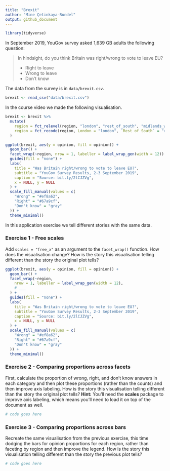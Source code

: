 ```yaml
---
title: "Brexit"
author: "Mine Çetinkaya-Rundel"
output: github_document
---
```


```r
library(tidyverse)
```

In September 2019, YouGov survey asked 1,639 GB adults the following question:

> In hindsight, do you think Britain was right/wrong to vote to leave EU?
>
> -   Right to leave  
> -   Wrong to leave  
> -   Don't know

The data from the survey is in `data/brexit.csv`.

```r
brexit <- read_csv("data/brexit.csv")
```

In the course video we made the following visualisation.

```r
brexit <- brexit %>%
  mutate(
    region = fct_relevel(region, "london", "rest_of_south", "midlands_wales", "north", "scot"),
    region = fct_recode(region, London = "london", `Rest of South` = "rest_of_south", `Midlands / Wales` = "midlands_wales", North = "north", Scotland = "scot")
  )

ggplot(brexit, aes(y = opinion, fill = opinion)) +
  geom_bar() +
  facet_wrap(~region, nrow = 1, labeller = label_wrap_gen(width = 12)) +
  guides(fill = "none") +
  labs(
    title = "Was Britain right/wrong to vote to leave EU?",
    subtitle = "YouGov Survey Results, 2-3 September 2019",
    caption = "Source: bit.ly/2lCJZVg",
    x = NULL, y = NULL
  ) +
  scale_fill_manual(values = c(
    "Wrong" = "#ef8a62",
    "Right" = "#67a9cf",
    "Don't know" = "gray"
  )) +
  theme_minimal()
```

In this application exercise we tell different stories with the same data.

### Exercise 1 - Free scales

Add `scales = "free_x"` as an argument to the `facet_wrap()` function.
How does the visualisation change?
How is the story this visualisation telling different than the story the original plot tells?

```r
ggplot(brexit, aes(y = opinion, fill = opinion)) +
  geom_bar() +
  facet_wrap(~region,
    nrow = 1, labeller = label_wrap_gen(width = 12),
    # ___
  ) +
  guides(fill = "none") +
  labs(
    title = "Was Britain right/wrong to vote to leave EU?",
    subtitle = "YouGov Survey Results, 2-3 September 2019",
    caption = "Source: bit.ly/2lCJZVg",
    x = NULL, y = NULL
  ) +
  scale_fill_manual(values = c(
    "Wrong" = "#ef8a62",
    "Right" = "#67a9cf",
    "Don't know" = "gray"
  )) +
  theme_minimal()
```

### Exercise 2 - Comparing proportions across facets

First, calculate the proportion of wrong, right, and don't know answers in each category and then plot these proportions (rather than the counts) and then improve axis labeling.
How is the story this visualisation telling different than the story the original plot tells?
**Hint:** You'll need the **scales** package to improve axis labeling, which means you'll need to load it on top of the document as well.

```r
# code goes here
```

### Exercise 3 - Comparing proportions across bars

Recreate the same visualisation from the previous exercise, this time dodging the bars for opinion proportions for each region, rather than faceting by region and then improve the legend.
How is the story this visualisation telling different than the story the previous plot tells?

```r
# code goes here
```
